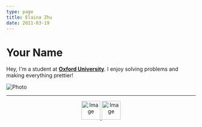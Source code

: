 ```yaml
---
type: page
title: Elaina Zhu
date: 2021-03-19
---
```


# Your Name

Hey, I'm a student at [**Oxford University**](https://www.ox.ac.uk). I enjoy solving problems and making everything prettier!



<Image
  src="/images/self.jpg"
  alt="Photo"
  width={1125}
  height={750}
  priority
  className="next-image"
/>

---
<center>
<p>
  <a href="https://www.instagram.com/_.w3nxin._/">
    <img src="images/instagram-2.png" alt="Image" width="50" height="50" > </img>
  </a>
  <a href="https://www.linkedin.com/in/zhu-wenxin-117538241/">
    <img src="images/317750_linkedin_icon.png" alt="Image" width="50" height="50"> </img>
  </a>
 </p>
 </center>
